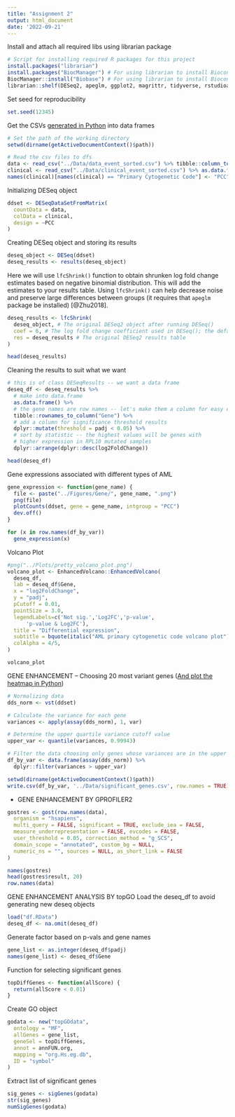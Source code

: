 ```yaml
---
title: "Assignment 2"
output: html_document
date: '2022-09-21'
---
```

Install and attach all required libs using librarian package
```r
# Script for installing required R packages for this project
install.packages("librarian")
install.packages("BiocManager") # For using librarian to install Bioconductor packages
BiocManager::install("Biobase") # For using librarian to install Bioconductor packages
librarian::shelf(DESeq2, apeglm, ggplot2, magrittr, tidyverse, rstudioapi, dplyr, tidyr, EnhancedVolcano, gprofiler2, topGO, org.Hs.eg.db)
```
Set seed for reproducibility
```r
set.seed(12345)
```

Get the CSVs [generated in Python](./Assignment_2.ipynb#export-to-r) into data frames
```r
# Set the path of the working directory
setwd(dirname(getActiveDocumentContext()$path))

# Read the csv files to dfs
data <- read_csv("../Data/data_event_sorted.csv") %>% tibble::column_to_rownames("index")
clinical <- read_csv("../Data/clinical_event_sorted.csv") %>% as.data.frame(clinical)
names(clinical)[names(clinical) == "Primary Cytogenetic Code"] <- "PCC" # Rename PCC column
```

Initializing DESeq object
```r
ddset <- DESeqDataSetFromMatrix(
  countData = data,
  colData = clinical,
  design = ~PCC
)
```

Creating DESeq object and storing its results
```r
deseq_object <- DESeq(ddset)
deseq_results <- results(deseq_object)
```

Here we will use `lfcShrink()` function to obtain shrunken log fold change estimates based on negative binomial distribution.
This will add the estimates to your results table. 
Using `lfcShrink()` can help decrease noise and preserve large differences between groups (it requires that `apeglm` package be installed) [@Zhu2018].
```r
deseq_results <- lfcShrink(
  deseq_object, # The original DESeq2 object after running DESeq()
  coef = 6, # The log fold change coefficient used in DESeq(); the default is 2.
  res = deseq_results # The original DESeq2 results table
)
```

```r
head(deseq_results)
```


Cleaning the results to suit what we want
```r
# this is of class DESeqResults -- we want a data frame
deseq_df <- deseq_results %>%
  # make into data.frame
  as.data.frame() %>%
  # the gene names are row names -- let's make them a column for easy display
  tibble::rownames_to_column("Gene") %>%
  # add a column for significance threshold results
  dplyr::mutate(threshold = padj < 0.05) %>%
  # sort by statistic -- the highest values will be genes with
  # higher expression in RPL10 mutated samples
  dplyr::arrange(dplyr::desc(log2FoldChange))
```

```r
head(deseq_df)
```

Gene expressions associated with different types of AML
```r
gene_expression <- function(gene_name) {
  file <- paste("../Figures/Gene/", gene_name, ".png")
  png(file)
  plotCounts(ddset, gene = gene_name, intgroup = "PCC")
  dev.off()
}

for (x in row.names(df_by_var))
  gene_expression(x)
```


Volcano Plot
```r
#png("../Plots/pretty_volcano_plot.png")
volcano_plot <- EnhancedVolcano::EnhancedVolcano(
  deseq_df,
  lab = deseq_df$Gene,
  x = "log2FoldChange",
  y = "padj",
  pCutoff = 0.01,
  pointSize = 3.0,
  legendLabels=c('Not sig.','Log2FC','p-value',
      'p-value & Log2FC'),
  title = "Differential expression",
  subtitle = bquote(italic("AML primary cytogenetic code volcano plot")),
  colAlpha = 4/5,
)
```

```r
volcano_plot
```

GENE ENHANCEMENT -- Choosing 20 most variant genes ([And plot the heatmap in Python](./Assignment_2.ipynb#heat-map))
```r
# Normalizing data
dds_norm <- vst(ddset)

# Calculate the variance for each gene
variances <- apply(assay(dds_norm), 1, var)

# Determine the upper quartile variance cutoff value
upper_var <- quantile(variances, 0.99943)

# Filter the data choosing only genes whose variances are in the upper quartile
df_by_var <- data.frame(assay(dds_norm)) %>%
  dplyr::filter(variances > upper_var)
```

```r
setwd(dirname(getActiveDocumentContext()$path))
write.csv(df_by_var, '../Data/significant_genes.csv', row.names = TRUE)
```


- GENE ENHANCEMENT BY GPROFILER2
```r
gostres <- gost(row.names(data),
  organism = "hsapiens",
  multi_query = FALSE, significant = TRUE, exclude_iea = FALSE,
  measure_underrepresentation = FALSE, evcodes = FALSE,
  user_threshold = 0.05, correction_method = "g_SCS",
  domain_scope = "annotated", custom_bg = NULL,
  numeric_ns = "", sources = NULL, as_short_link = FALSE
)
```

```r
names(gostres)
head(gostres$result, 20)
row.names(data)
```

GENE ENHANCEMENT ANALYSIS BY topGO
Load the deseq_df to avoid generating new deseq objects
```r
load("df.RData")
deseq_df <- na.omit(deseq_df)
```
Generate factor based on p-vals and gene names
```r
gene_list <- as.integer(deseq_df$padj)
names(gene_list) <- deseq_df$Gene
```
Function for selecting significant genes
```r
topDiffGenes <- function(allScore) {
  return(allScore < 0.01)
}
```
Create GO object 
```r
godata <- new("topGOdata",
  ontology = "MF",
  allGenes = gene_list,
  geneSel = topDiffGenes,
  annot = annFUN.org,
  mapping = "org.Hs.eg.db",
  ID = "symbol"
)
```
Extract list of significant genes
```r
sig_genes <- sigGenes(godata)
str(sig_genes)
numSigGenes(godata)
```

